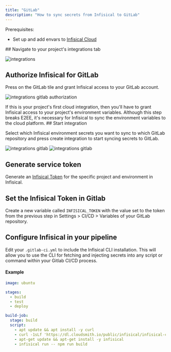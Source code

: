 ```yaml
---
title: "GitLab"
description: "How to sync secrets from Infisical to GitLab"
---
```


Prerequisites:

- Set up and add envars to [Infisical Cloud](https://app.infisical.com)

<Tabs>
  <Tab title="Standard">
  ## Navigate to your project's integrations tab

![integrations](../../images/integrations.png)

## Authorize Infisical for GitLab

Press on the GitLab tile and grant Infisical access to your GitLab account.

![integrations gitlab authorization](../../images/integrations-gitlab-auth.png)

<Info>
  If this is your project's first cloud integration, then you'll have to grant
  Infisical access to your project's environment variables. Although this step
  breaks E2EE, it's necessary for Infisical to sync the environment variables to
  the cloud platform.
</Info>
## Start integration

Select which Infisical environment secrets you want to sync to which GitLab repository and press create integration to start syncing secrets to GitLab.

![integrations gitlab](../../images/integrations-gitlab-create.png)
![integrations gitlab](../../images/integrations-gitlab.png)

  </Tab>
  <Tab title="Pipeline">

## Generate service token

Generate an [Infisical Token](/documentation/platform/token) for the specific project and environment in Infisical.

## Set the Infisical Token in Gitlab

Create a new variable called `INFISICAL_TOKEN` with the value set to the token from the previous step in Settings > CI/CD > Variables of your GitLab repository.

## Configure Infisical in your pipeline

Edit your `.gitlab-ci.yml` to include the Infisical CLI installation. This will allow you to use the CLI for fetching and injecting secrets into any script or command within your Gitlab CI/CD process.

#### Example

```yaml
image: ubuntu

stages:
  - build
  - test
  - deploy

build-job:
  stage: build
  script:
    - apt update && apt install -y curl
    - curl -1sLf 'https://dl.cloudsmith.io/public/infisical/infisical-cli/setup.deb.sh' | bash
    - apt-get update && apt-get install -y infisical
    - infisical run -- npm run build
```

  </Tab>
</Tabs>
